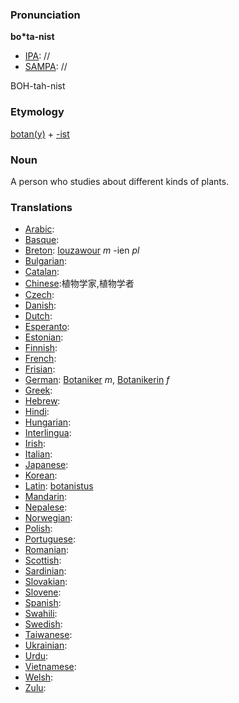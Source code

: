 ===Pronunciation===

'''bo*ta-nist'''
*[[IPA]]: //
*[[SAMPA]]: //
BOH-tah-nist
===Etymology===

[[botany|botan(y)]] + [[-ist]]
=== Noun ===

A person who studies about different kinds of plants.
===Translations===

*[[Arabic]]:
*[[Basque]]:
*[[Breton]]: [[louzawour]] ''m'' -ien ''pl''
*[[Bulgarian]]:
*[[Catalan]]:
*[[Chinese]]:植物学家,植物学者
*[[Czech]]:
*[[Danish]]:
*[[Dutch]]:
*[[Esperanto]]:
*[[Estonian]]:
*[[Finnish]]:
*[[French]]:
*[[Frisian]]:
*[[German]]: [[Botaniker]] ''m'', [[Botanikerin]] ''f''
*[[Greek]]:
*[[Hebrew]]:
*[[Hindi]]:
*[[Hungarian]]:
*[[Interlingua]]:
*[[Irish]]:
*[[Italian]]:
*[[Japanese]]:
*[[Korean]]:
*[[Latin]]: [[botanistus]]
*[[Mandarin]]:
*[[Nepalese]]:
*[[Norwegian]]:
*[[Polish]]:
*[[Portuguese]]:
*[[Romanian]]:
*[[Scottish]]:
*[[Sardinian]]:
*[[Slovakian]]:
*[[Slovene]]:
*[[Spanish]]:
*[[Swahili]]:
*[[Swedish]]:
*[[Taiwanese]]:
*[[Ukrainian]]:
*[[Urdu]]:
*[[Vietnamese]]:
*[[Welsh]]:
*[[Zulu]]: